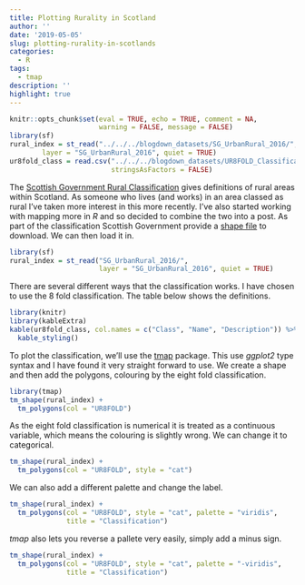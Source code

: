 ```yaml
---
title: Plotting Rurality in Scotland
author: ''
date: '2019-05-05'
slug: plotting-rurality-in-scotlands
categories:
  - R
tags:
  - tmap
description: ''
highlight: true
---
```


```r
knitr::opts_chunk$set(eval = TRUE, echo = TRUE, comment = NA, 
                      warning = FALSE, message = FALSE)
library(sf)
rural_index = st_read("../../../blogdown_datasets/SG_UrbanRural_2016/", 
        layer = "SG_UrbanRural_2016", quiet = TRUE)
ur8fold_class = read.csv("../../../blogdown_datasets/UR8FOLD_Classification.csv",
                         stringsAsFactors = FALSE)
```

The [Scottish Government Rural Classification](https://www2.gov.scot/Topics/Statistics/About/Methodology/UrbanRuralClassification){target="_blank"} gives definitions of rural areas within Scotland. As someone who lives (and works) in an area classed as rural I've taken more interest in this more recently. I've also started working with mapping more in *R* and so decided to combine the two into a post. As part of the classification Scottish Government provide a [shape file](https://www2.gov.scot/Publications/2018/03/6040/downloads){target="_blank"} to download. We can then load it in. 

```r
library(sf)
rural_index = st_read("SG_UrbanRural_2016/", 
                      layer = "SG_UrbanRural_2016", quiet = TRUE)
```

There are several different ways that the classification works. I have chosen to use the 8 fold classification. The table below shows the definitions.

```r
library(knitr)
library(kableExtra)
kable(ur8fold_class, col.names = c("Class", "Name", "Description")) %>%
  kable_styling()
```

To plot the classification, we'll use the [tmap](https://github.com/mtennekes/tmap){target="_blank"} package. This use *ggplot2* type syntax and I have found it very straight forward to use. We create a shape and then add the polygons, colouring by the eight fold classification. 

```r
library(tmap)
tm_shape(rural_index) +
  tm_polygons(col = "UR8FOLD")
```

As the eight fold classification is numerical it is treated as a continuous variable, which means the colouring is slightly wrong. We can change it to categorical. 

```r
tm_shape(rural_index) +
  tm_polygons(col = "UR8FOLD", style = "cat")
```

We can also add a different palette and change the label. 

```r
tm_shape(rural_index) +
  tm_polygons(col = "UR8FOLD", style = "cat", palette = "viridis",
              title = "Classification")
```

*tmap* also lets you reverse a pallete very easily, simply add a minus sign. 

```r
tm_shape(rural_index) +
  tm_polygons(col = "UR8FOLD", style = "cat", palette = "-viridis",
              title = "Classification")
```

